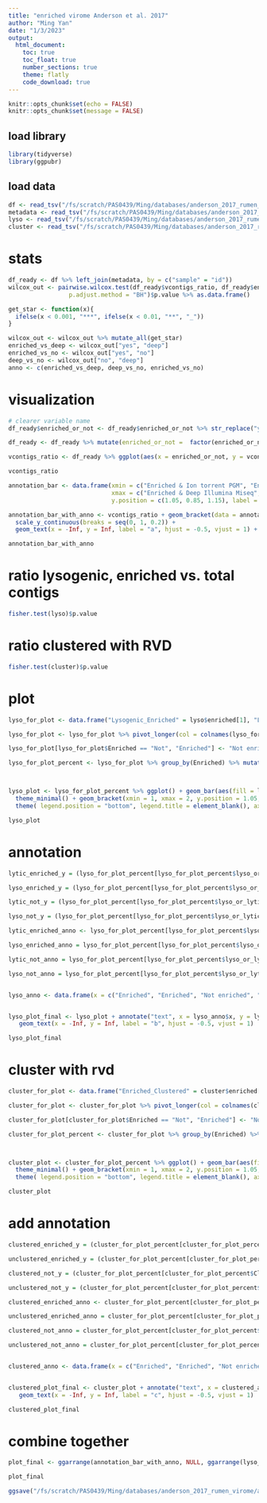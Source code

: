```yaml
---
title: "enriched virome Anderson et al. 2017"
author: "Ming Yan"
date: "1/3/2023"
output: 
  html_document:
    toc: true
    toc_float: true
    number_sections: true
    theme: flatly
    code_download: true
---
```


```r
knitr::opts_chunk$set(echo = FALSE)
knitr::opts_chunk$set(message = FALSE)
```


## load library
```r
library(tidyverse)
library(ggpubr)
```

## load data
```r
df <- read_tsv("/fs/scratch/PAS0439/Ming/databases/anderson_2017_rumen_virome/enriched_vs_metagenome_nvcontigs.tsv")
metadata <- read_tsv("/fs/scratch/PAS0439/Ming/databases/anderson_2017_rumen_virome/metadata.tsv")
lyso <- read_tsv("/fs/scratch/PAS0439/Ming/databases/anderson_2017_rumen_virome/lyso_ratio_anderson.tsv")
cluster <- read_tsv("/fs/scratch/PAS0439/Ming/databases/anderson_2017_rumen_virome/cluster_rvd_anderson.tsv") 
```

# stats
```r
df_ready <- df %>% left_join(metadata, by = c("sample" = "id"))
wilcox_out <- pairwise.wilcox.test(df_ready$vcontigs_ratio, df_ready$enriched_or_not,
                 p.adjust.method = "BH")$p.value %>% as.data.frame()

get_star <- function(x){
  ifelse(x < 0.001, "***", ifelse(x < 0.01, "**", "_"))
}

wilcox_out <- wilcox_out %>% mutate_all(get_star)
enriched_vs_deep <- wilcox_out["yes", "deep"]
enriched_vs_no <- wilcox_out["yes", "no"]
deep_vs_no <- wilcox_out["no", "deep"]
anno <- c(enriched_vs_deep, deep_vs_no, enriched_vs_no)
```

# visualization
```r
# clearer variable name
df_ready$enriched_or_not <- df_ready$enriched_or_not %>% str_replace("yes", "Enriched & Ion torrent PGM") %>% str_replace("no", "Not enriched & Ion torrent PGM") %>% str_replace("deep", "Enriched & Deep Illumina Miseq") 

df_ready <- df_ready %>% mutate(enriched_or_not =  factor(enriched_or_not, levels = c("Enriched & Ion torrent PGM", "Enriched & Deep Illumina Miseq", "Not enriched & Ion torrent PGM")))

vcontigs_ratio <- df_ready %>% ggplot(aes(x = enriched_or_not, y = vcontigs_ratio)) + geom_boxplot(aes(color = enriched_or_not), outlier.shape = NA, width=0.5) +   geom_jitter(aes(color = enriched_or_not)) + theme_minimal() + labs(x = "Viral enrichment and sequencing platform", y = "viral contigs / total contigs (> 5000 bp)") + theme(legend.position = "none", axis.title=element_text(size=10)) 

vcontigs_ratio
```

```r
annotation_bar <- data.frame(xmin = c("Enriched & Ion torrent PGM", "Enriched & Deep Illumina Miseq", "Enriched & Ion torrent PGM"),
                             xmax = c("Enriched & Deep Illumina Miseq", "Not enriched & Ion torrent PGM", "Not enriched & Ion torrent PGM"),
                             y.position = c(1.05, 0.85, 1.15), label = anno) 

annotation_bar_with_anno <- vcontigs_ratio + geom_bracket(data = annotation_bar) + 
  scale_y_continuous(breaks = seq(0, 1, 0.2)) + 
  geom_text(x = -Inf, y = Inf, label = "a", hjust = -0.5, vjust = 1) + labs(x = "")

annotation_bar_with_anno
```
# ratio lysogenic, enriched vs. total contigs
```r
fisher.test(lyso)$p.value

```
# ratio clustered with RVD
```r
fisher.test(cluster)$p.value

```

# plot
```r
lyso_for_plot <- data.frame("Lysogenic_Enriched" = lyso$enriched[1], "Lytic_Enriched" = lyso$enriched[2] - lyso$enriched[1], "Lysogenic_Not" = lyso$metagenome[1], "Lytic_Not" = lyso$metagenome[2] -  lyso$metagenome[1])

lyso_for_plot <- lyso_for_plot %>% pivot_longer(col = colnames(lyso_for_plot), names_to = c("lyso_or_lytic", "Enriched"), values_to = "ncontigs", names_sep = "_")

lyso_for_plot[lyso_for_plot$Enriched == "Not", "Enriched"] <- "Not enriched"

lyso_for_plot_percent <- lyso_for_plot %>% group_by(Enriched) %>% mutate(ncontigs_percent = ncontigs/sum(ncontigs))



lyso_plot <- lyso_for_plot_percent %>% ggplot() + geom_bar(aes(fill = lyso_or_lytic, y = ncontigs_percent, x = Enriched), position = "stack", stat = "identity") +  labs(x = "", y = "Proportion of lysogenic viruses") +
  theme_minimal() + geom_bracket(xmin = 1, xmax = 2, y.position = 1.05, label = "NS") +
  theme( legend.position = "bottom", legend.title = element_blank(), axis.title=element_text(size=10)) 

lyso_plot
```

# annotation 
```r
lytic_enriched_y = (lyso_for_plot_percent[lyso_for_plot_percent$lyso_or_lytic == "Lytic" & lyso_for_plot_percent$Enriched == "Enriched", "ncontigs_percent"] %>% unlist())/2

lyso_enriched_y = (lyso_for_plot_percent[lyso_for_plot_percent$lyso_or_lytic == "Lytic" & lyso_for_plot_percent$Enriched == "Enriched", "ncontigs_percent"] %>% unlist() + 1)/2

lytic_not_y = (lyso_for_plot_percent[lyso_for_plot_percent$lyso_or_lytic == "Lytic" & lyso_for_plot_percent$Enriched == "Not enriched", "ncontigs_percent"] %>% unlist())/2

lyso_not_y = (lyso_for_plot_percent[lyso_for_plot_percent$lyso_or_lytic == "Lytic" & lyso_for_plot_percent$Enriched == "Not enriched", "ncontigs_percent"] %>% unlist() + 1)/2

lytic_enriched_anno <- lyso_for_plot_percent[lyso_for_plot_percent$lyso_or_lytic == "Lytic" & lyso_for_plot_percent$Enriched == "Enriched", "ncontigs"] %>% unlist()

lyso_enriched_anno = lyso_for_plot_percent[lyso_for_plot_percent$lyso_or_lytic == "Lysogenic" & lyso_for_plot_percent$Enriched == "Enriched", "ncontigs"] %>% unlist()

lytic_not_anno = lyso_for_plot_percent[lyso_for_plot_percent$lyso_or_lytic == "Lytic" & lyso_for_plot_percent$Enriched == "Not enriched", "ncontigs"] %>% unlist()

lyso_not_anno = lyso_for_plot_percent[lyso_for_plot_percent$lyso_or_lytic == "Lysogenic" & lyso_for_plot_percent$Enriched == "Not enriched", "ncontigs"] %>% unlist()


lyso_anno <- data.frame(x = c("Enriched", "Enriched", "Not enriched", "Not enriched"), y = c(lytic_enriched_y, lyso_enriched_y, lytic_not_y, lyso_not_y), anno = c(lytic_enriched_anno, lyso_enriched_anno, lytic_not_anno, lyso_not_anno))


lyso_plot_final <- lyso_plot + annotate("text", x = lyso_anno$x, y = lyso_anno$y, label = lyso_anno$anno) +
   geom_text(x = -Inf, y = Inf, label = "b", hjust = -0.5, vjust = 1)

lyso_plot_final
```

# cluster with rvd
```r
cluster_for_plot <- data.frame("Enriched_Clustered" = cluster$enriched[1], "Enriched_Unclustered" = cluster$enriched[2] - cluster$enriched[1], "Not_Clustered" = cluster$metagenome[1], "Not_Unclustered" = cluster$metagenome[2] -  cluster$metagenome[1])

cluster_for_plot <- cluster_for_plot %>% pivot_longer(col = colnames(cluster_for_plot), names_to = c("Enriched", "Clustered_or_not"), values_to = "ncontigs", names_sep = "_")

cluster_for_plot[cluster_for_plot$Enriched == "Not", "Enriched"] <- "Not enriched"

cluster_for_plot_percent <- cluster_for_plot %>% group_by(Enriched) %>% mutate(ncontigs_percent = ncontigs/sum(ncontigs))



cluster_plot <- cluster_for_plot_percent %>% ggplot() + geom_bar(aes(fill = Clustered_or_not, y = ncontigs_percent, x = Enriched), position = "stack", stat = "identity") +  labs(x = "", y = "Proportion clustered with RVD") +
  theme_minimal() + geom_bracket(xmin = 1, xmax = 2, y.position = 1.05, label = "***") +
  theme( legend.position = "bottom", legend.title = element_blank(), axis.title=element_text(size=10)) 

cluster_plot

```

# add annotation
```r
clustered_enriched_y = (cluster_for_plot_percent[cluster_for_plot_percent$Clustered_or_not == "Unclustered" & cluster_for_plot_percent$Enriched == "Enriched", "ncontigs_percent"] %>% unlist() + 1)/2

unclustered_enriched_y = (cluster_for_plot_percent[cluster_for_plot_percent$Clustered_or_not == "Unclustered" & cluster_for_plot_percent$Enriched == "Enriched", "ncontigs_percent"] %>% unlist())/2

clustered_not_y = (cluster_for_plot_percent[cluster_for_plot_percent$Clustered_or_not == "Unclustered" & cluster_for_plot_percent$Enriched == "Not enriched", "ncontigs_percent"] %>% unlist() + 1)/2

unclustered_not_y = (cluster_for_plot_percent[cluster_for_plot_percent$Clustered_or_not == "Unclustered" & cluster_for_plot_percent$Enriched == "Not enriched", "ncontigs_percent"] %>% unlist())/2

clustered_enriched_anno <- cluster_for_plot_percent[cluster_for_plot_percent$Clustered_or_not == "Clustered" & cluster_for_plot_percent$Enriched == "Enriched", "ncontigs"] %>% unlist()

unclustered_enriched_anno = cluster_for_plot_percent[cluster_for_plot_percent$Clustered_or_not == "Unclustered" & cluster_for_plot_percent$Enriched == "Enriched", "ncontigs"] %>% unlist()

clustered_not_anno = cluster_for_plot_percent[cluster_for_plot_percent$Clustered_or_not == "Clustered" & cluster_for_plot_percent$Enriched == "Not enriched", "ncontigs"] %>% unlist()

unclustered_not_anno = cluster_for_plot_percent[cluster_for_plot_percent$Clustered_or_not == "Unclustered" & cluster_for_plot_percent$Enriched == "Not enriched", "ncontigs"] %>% unlist()


clustered_anno <- data.frame(x = c("Enriched", "Enriched", "Not enriched", "Not enriched"), y = c(clustered_enriched_y, unclustered_enriched_y, clustered_not_y, unclustered_not_y), anno = c(clustered_enriched_anno, unclustered_enriched_anno, clustered_not_anno, unclustered_not_anno))


clustered_plot_final <- cluster_plot + annotate("text", x = clustered_anno$x, y = clustered_anno$y, label = clustered_anno$anno) +
   geom_text(x = -Inf, y = Inf, label = "c", hjust = -0.5, vjust = 1)

clustered_plot_final

```

# combine together
```r
plot_final <- ggarrange(annotation_bar_with_anno, NULL, ggarrange(lyso_plot_final, clustered_plot_final, widths = c(1, 1), nrow = 1), nrow =3, heights = c(0.8, 0.05, 1)) 

plot_final

ggsave("/fs/scratch/PAS0439/Ming/databases/anderson_2017_rumen_virome/anderson_comparison.pdf", plot_final, device = "pdf", width = 8, height = 8, units = "in")
```
